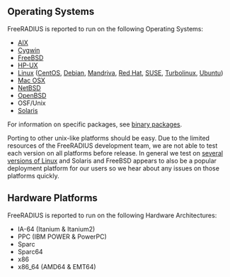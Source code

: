 ==Operating Systems==

FreeRADIUS is reported to run on the following Operating Systems:
* [http://www.ibm.com/aix AIX]
* [http://www.cygwin.com/ Cygwin]
* [http://www.freebsd.org/ FreeBSD]
* [http://www.hp.com/products1/unix/ HP-UX]
* [http://www.kernel.org/ Linux] ([http://www.centos.org/ CentOS], [http://www.debian.org/ Debian], [http://www.mandriva.com/ Mandriva], [http://www.redhat.com/ Red Hat], [http://www.opensuse.org/ SUSE], [http://www.turbolinux.com/ Turbolinux], [http://www.ubuntu.com/ Ubuntu])
* [http://www.apple.com/server/macosx/ Mac OSX]
* [http://www.netbsd.org/ NetBSD]
* [http://www.openbsd.org/ OpenBSD]
* OSF/Unix
* [http://www.sun.com/software/solaris/ Solaris]

For information on specific packages, see [[binary packages]].

Porting to other unix-like platforms should be easy. Due to the limited resources of the FreeRADIUS development team, we are not able to test each version on all platforms before release. In general we test on [[binary packages|several versions of Linux]] and Solaris and FreeBSD appears to also be a popular deployment platform for our users so we hear about any issues on those platforms quickly.

==Hardware Platforms==

FreeRADIUS is reported to run on the following Hardware Architectures:
* IA-64 (Itanium & Itanium2)
* PPC (IBM POWER & PowerPC)
* Sparc
* Sparc64
* x86
* x86_64 (AMD64 & EMT64)
